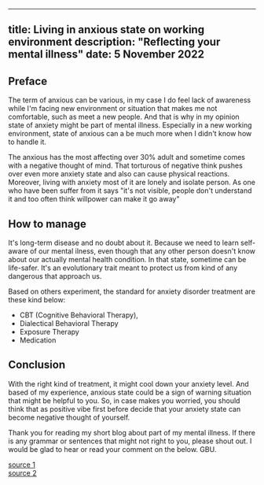 ---
title: Living in anxious state on working environment
description: "Reflecting your mental illness"
date: 5 November 2022
----

## Preface
The term of anxious can be various, in my case I do feel lack of awareness while I'm facing new environment or situation that makes me not comfortable, such as meet a new people. And that is why in my opinion state of anxiety might be part of mental illness. Especially in a new working environment, state of anxious can a be much more when I didn't know how to handle it. 

The anxious has the most affecting over 30% adult and sometime comes with a negative thought of mind. That torturous of negative think pushes over even more anxiety state and also can cause physical reactions. Moreover, living with anxiety most of it are lonely and isolate person. As one who have been suffer from it says "it's not visible, people don't understand it and too often think willpower can make it go away" 

## How to manage
It's long-term disease and no doubt about it. Because we need to learn self-aware of our mental ilness, even though that any other person doesn't know about our actually mental health condition. In that state, sometime can be life-safer. It's an evolutionary trait meant to protect us from kind of any dangerous that approach us. 

Based on others experiment, the standard for anxiety disorder treatment are these kind below:
- CBT (Cognitive Behavioral Therapy), 
- Dialectical Behavioral Therapy
- Exposure Therapy
- Medication

## Conclusion
With the right kind of treatment, it might cool down your anxiety level. And based of my experience, anxious state could be a sign of warning situation that might be helpful to you. So, in case makes you worried, you should think that as positive vibe first before decide that your anxiety state can become negative thought of yourself. 

Thank you for reading my short blog about part of my mental illness. If there is any grammar or sentences that might not right to you, please shout out. I would be glad to hear or read your comment on the below. GBU.

[source 1](https://www.psycom.net/living-with-anxiety)  
[source 2](https://mantracare.org/therapy/anxiety/living-with-anxiety/)
